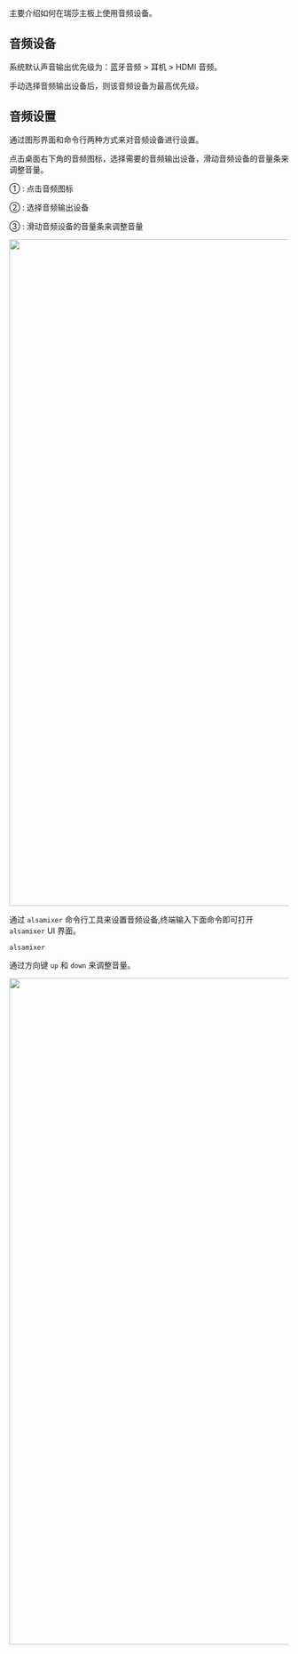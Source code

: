
主要介绍如何在瑞莎主板上使用音频设备。

## 音频设备

系统默认声音输出优先级为：蓝牙音频 > 耳机 > HDMI 音频。

手动选择音频输出设备后，则该音频设备为最高优先级。

## 音频设置

通过图形界面和命令行两种方式来对音频设备进行设置。

<Tabs queryString="interface-mode">

<TabItem value="图形界面">

点击桌面右下角的音频图标，选择需要的音频输出设备，滑动音频设备的音量条来调整音量。

① : 点击音频图标

② : 选择音频输出设备

③ : 滑动音频设备的音量条来调整音量

<Image
  src="/img/common/radxa-os/system-config/audio-#debian_version#-01.webp"
  debian_version={props.debian_version}
  fallback={props.debian_version}
  width="1200"
/>

</TabItem>

<TabItem value="命令行模式">

通过 `alsamixer` 命令行工具来设置音频设备,终端输入下面命令即可打开 `alsamixer` UI 界面。

<NewCodeBlock tip="radxa@device$" type="device">

```
alsamixer
```

</NewCodeBlock>

通过方向键 `up` 和 `down` 来调整音量。

<Image
  src="/img/common/radxa-os/system-config/audio-#debian_version#-02.webp"
  debian_version={props.debian_version}
  fallback={props.debian_version}
  width="1200"
/>

</TabItem>

</Tabs>
